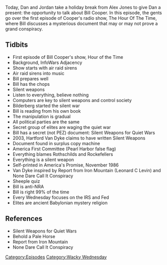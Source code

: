 {{Episode
    | title           = Making It Big With Silent Weapons
    | caption         = [https://knowledgefight.libsyn.com/knowledge-fight-making-it-big-with-silent-weapons Listen to this episode on Libsyn]
    | episodeNumber   = 381
    | length          = 01:51:28
    | airDate         = December 25, 2019
    | episodeType     = [[:Category:Wacky Wednesday|Wacky Wednesday]]
    | appearance      = [[Bill Cooper]], [[Hartford Van Dyke]]
    | previousEpisode = [[380: December 19-20, 2019]]
    | nextEpisode     = [[382: December 23-27, 2019]]
}}

{{Stub}}

Today, Dan and Jordan take a holiday break from Alex Jones to give Dan a present: the opportunity to talk about Bill Cooper. In this episode, the gents go over the first episode of Cooper's radio show, The Hour Of The Time, where Bill discusses a mysterious document that may or may not prove a grand conspiracy.

==Tidbits==

*First episode of Bill Cooper's show, Hour of the Time
*Background, InfoWars Adjacency
*Show starts with air raid sirens
*Air raid sirens into music
*Bill prepares well
*Bill has the chops
*Silent weapons
*Listen to everything, believe nothing
*Computers are key to silent weapons and control society
*Bilderberg started the silent war
*Bill is reading from his own book
*The manipulation is gradual
*All political parties are the same
*Secret group of elites are waging the quiet war
*Bill has a secret (not PEZ) document: Silent Weapons for Quiet Wars
*2003, Hartford Van Dyke claims to have written Silent Weapons
*Document found in surplus copy machine
*America First Committee (Pearl Harbor false flag)
*Everything blames Rothschilds and Rockefellers
*Everything is a silent weapon
*Self-printed in America's Promise, November 1986
*Van Dyke inspired by Report from Iron Mountain (Leonard C Levin) and None Dare Call It Conspiracy
*Sheeple quiz
*Bill is anti-NRA
*Bill is right 99% of the time
*Every Wednesday focuses on the IRS and Fed
*Elites are ancient Babylonian mystery religion

==References==

*Silent Weapons for Quiet Wars
*Behold a Pale Horse
*Report from Iron Mountain
*None Dare Call It Conspiracy

[[Category:Episodes]]
[[Category:Wacky Wednesday]]
